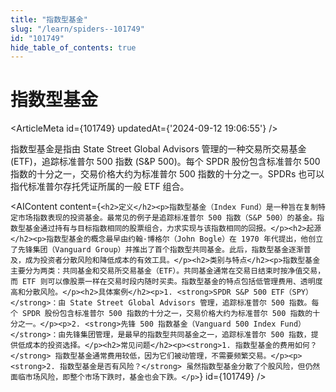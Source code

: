 ```yaml
---
title: "指数型基金"
slug: "/learn/spiders--101749"
id: "101749"
hide_table_of_contents: true
---
```



# 指数型基金

<ArticleMeta id={101749} updatedAt={'2024-09-12 19:06:55'} />
<div className='border-solid border-b border-t-0 my-4 border-[var(--ifm-color-gray-300)]' />

指数型基金是指由 State Street Global Advisors 管理的一种交易所交易基金 (ETF)，追踪标准普尔 500 指数 (S&P 500)。每个 SPDR 股份包含标准普尔 500 指数的十分之一，交易价格大约为标准普尔 500 指数的十分之一。SPDRs 也可以指代标准普尔存托凭证所属的一般 ETF 组合。

<AIContent content={`<h2>定义</h2><p>指数型基金（Index Fund）是一种旨在复制特定市场指数表现的投资基金。最常见的例子是追踪标准普尔 500 指数（S&P 500）的基金。指数型基金通过持有与目标指数相同的股票组合，力求实现与该指数相同的回报。</p><h2>起源</h2><p>指数型基金的概念最早由约翰·博格尔（John Bogle）在 1970 年代提出，他创立了先锋集团（Vanguard Group）并推出了首个指数型共同基金。此后，指数型基金逐渐普及，成为投资者分散风险和降低成本的有效工具。</p><h2>类别与特点</h2><p>指数型基金主要分为两类：共同基金和交易所交易基金（ETF）。共同基金通常在交易日结束时按净值交易，而 ETF 则可以像股票一样在交易时段内随时买卖。指数型基金的特点包括低管理费用、透明度高和分散风险。</p><h2>具体案例</h2><p>1. <strong>SPDR S&P 500 ETF（SPY）</strong>：由 State Street Global Advisors 管理，追踪标准普尔 500 指数。每个 SPDR 股份包含标准普尔 500 指数的十分之一，交易价格大约为标准普尔 500 指数的十分之一。</p><p>2. <strong>先锋 500 指数基金（Vanguard 500 Index Fund）</strong>：由先锋集团管理，是最早的指数型共同基金之一，追踪标准普尔 500 指数，提供低成本的投资选择。</p><h2>常见问题</h2><p><strong>1. 指数型基金的费用如何？</strong> 指数型基金通常费用较低，因为它们被动管理，不需要频繁交易。</p><p><strong>2. 指数型基金是否有风险？</strong> 虽然指数型基金分散了个股风险，但仍然面临市场风险，即整个市场下跌时，基金也会下跌。</p>`} id={101749} />
